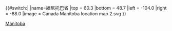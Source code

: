 {{#switch:{{{1}}}|
|name=緬尼托巴省
|top = 60.3
|bottom = 48.7
|left = -104.0
|right = -88.0
|image = Canada Manitoba location map 2.svg
}}<noinclude>{{Location map/Info|Manitoba}}
{{Documentation}}
[[Category:加拿大地理位置圖模板|Manitoba]]

</noinclude>